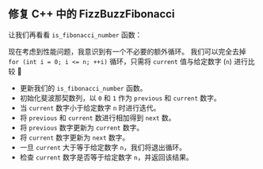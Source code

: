 
## 修复 C++ 中的 FizzBuzzFibonacci

让我们再看看 `is_fibonacci_number` 函数：

<IsFibonacciNumberCode />

现在考虑到性能问题，我意识到有一个不必要的额外循环。 我们可以完全去掉 `for (int i = 0; i <= n; ++i)` 循环，只需将 `current` 值与给定数字 (`n`) 进行比较 🤦

<IsFibonacciNumberFixCode />

- 更新我们的 `is_fibonacci_number` 函数。
- 初始化斐波那契数列，以 `0` 和 `1` 作为 `previous` 和 `current` 数字。
- 当 `current` 数字小于给定数字 `n` 时进行迭代。
- 将 `previous` 和 `current` 数进行相加得到 `next` 数。
- 将 `previous` 数字更新为 `current` 数字。
- 将 `current` 数字更新为 `next` 数字。
- 一旦 `current` 大于等于给定数字 `n`，我们将退出循环。
- 检查 `current` 数字是否等于给定数字 `n`，并返回该结果。